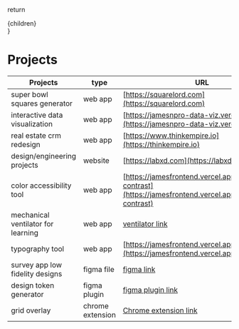   return <div>{children}</div>
}

# Projects

| Projects                           | type             | URL                                                                                                                  |
| ---------------------------------- | ---------------- | -------------------------------------------------------------------------------------------------------------------- |
| super bowl squares generator       | web app          | [https://squarelord.com](https://squarelord.com)                                                                     |
| interactive data visualization     | web app          | [https://jamesnpro-data-viz.vercel.app](https://jamesnpro-data-viz.vercel.app)                                                                         |
| real estate crm redesign           | web app          | [https://www.thinkempire.io](https://thinkempire.io)                                                                 |
| design/engineering projects        | website          | [https://labxd.com](https://labxd.com)                                                                               |
| color accessibility tool           | web app          | [https://jamesfrontend.vercel.app/color-contrast](https://jamesfrontend.vercel.app/color-contrast)                   |
| mechanical ventilator for learning | web app          | [ventilator link](https://wvpioneers.github.io/one/)                                                                 |
| typography tool                    | web app          | [https://jamesfrontend.vercel.app/typography/](https://jamesfrontend.vercel.app/typography/)                         |
| survey app low fidelity designs    | figma file       | [figma link](https://www.figma.com/file/o8zWaHSfm1tjgxgbElnbAJ/survey-prototype?node-id=0%3A1&t=7rMfJxPzidVPQJLg-1)  |
| design token generator             | figma plugin     | [figma plugin link](https://www.figma.com/community/plugin/1176582292266618363/motifXD-Design-System-Generator)      |
| grid overlay                       | chrome extension | [Chrome extension link](https://chrome.google.com/webstore/detail/msk-grid-overlay/lobppaabcohnidngcdoncoipifpfmpcg) |
